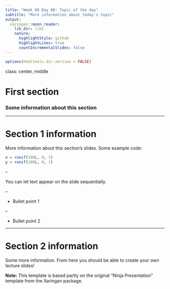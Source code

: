 ```yaml
---
title: "Week 00 Day 00: Topic of the day"
subtitle: "More information about today's topic"
output:
  xaringan::moon_reader:
    lib_dir: libs
    nature:
      highlightStyle: github
      highlightLines: true
      countIncrementalSlides: false
---
```



```r
options(htmltools.dir.version = FALSE)
```


class: center, middle

# First section

### Some information about this section

---

# Section 1 information

More information about this section's slides. Some example code:

```r
x = runif(100L, 0, 1)
y = runif(100L, 0, 1)
```

--

You can let text appear on the slide sequentially.

--

- Bullet point 1

--

- Bullet point 2

---

# Section 2 information

Some more information. From here you should be able to create your own lecture slides!

**Note:** This template is based partly on the original "Ninja Presentation" template 
from the Xaringan package.
